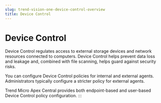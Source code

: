 ```yaml
---
slug: trend-vision-one-device-control-overview
title: Device Control
---
```

# Device Control

Device Control regulates access to external storage devices and network resources connected to computers. Device Control helps prevent data loss and leakage and, combined with file scanning, helps guard against security risks.

You can configure Device Control policies for internal and external agents. Administrators typically configure a stricter policy for external agents.

Trend Micro Apex Central provides both endpoint-based and user-based Device Control policy configuration.
:::
